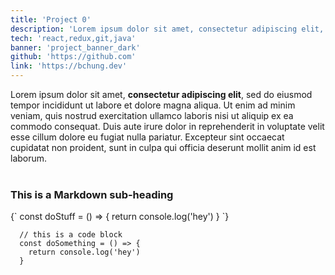 ```yaml
---
title: 'Project 0'
description: 'Lorem ipsum dolor sit amet, consectetur adipiscing elit, sed do eiusmod tempor incididunt ut labore et dolore magna aliqua. Ut enim ad minim veniam, quis nostrud exercitation ullamco laboris nisi ut aliquip ex ea commodo consequat.'
tech: 'react,redux,git,java'
banner: 'project_banner_dark'
github: 'https://github.com'
link: 'https://bchung.dev'
---
```


<div>
  Lorem ipsum dolor sit amet, <strong>consectetur adipiscing elit</strong>, sed do eiusmod tempor
  incididunt ut labore et dolore magna aliqua. Ut enim ad minim veniam, quis nostrud exercitation
  ullamco laboris nisi ut aliquip ex ea commodo consequat. Duis aute irure dolor in reprehenderit in
  voluptate velit esse cillum dolore eu fugiat nulla pariatur. Excepteur sint occaecat cupidatat non
  proident, sunt in culpa qui officia deserunt mollit anim id est laborum. <br />
</div>

<br />

### This is a Markdown sub-heading

<SyntaxHighlighter language="javascript">
  {`
    const doStuff = () => {
      return console.log('hey')
    }
  `}
</SyntaxHighlighter>

```
  // this is a code block
  const doSomething = () => {
    return console.log('hey')
  }
```

